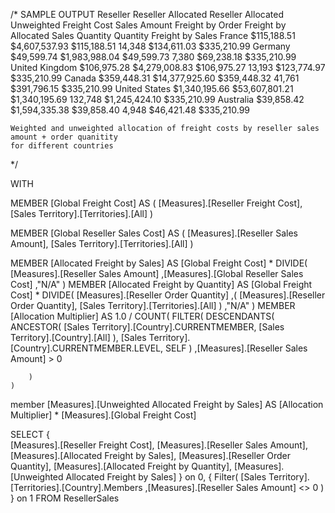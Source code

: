 /* SAMPLE OUTPUT
					Reseller		Reseller		Allocated		Reseller	Allocated		Unweighted 
					Freight Cost	Sales Amount	Freight by		Order 		Freight by 		Allocated 
													Sales			Quantity	Quantity		Freight by Sales
France				$115,188.51		$4,607,537.93	$115,188.51		14,348		$134,611.03		$335,210.99
Germany				$49,599.74		$1,983,988.04	$49,599.73		7,380		$69,238.18		$335,210.99
United Kingdom		$106,975.28		$4,279,008.83	$106,975.27		13,193		$123,774.97		$335,210.99
Canada				$359,448.31		$14,377,925.60	$359,448.32		41,761		$391,796.15		$335,210.99
United States		$1,340,195.66	$53,607,801.21	$1,340,195.69	132,748		$1,245,424.10	$335,210.99
Australia			$39,858.42		$1,594,335.38	$39,858.40		4,948		$46,421.48		$335,210.99

	Weighted and unweighted allocation of freight costs by reseller sales amount + order quanitity
	for different countries
*/

WITH

MEMBER [Global Freight Cost] AS
(
	[Measures].[Reseller Freight Cost],
	[Sales Territory].[Territories].[All]
)

MEMBER [Global Reseller Sales Cost] AS
(
	[Measures].[Reseller Sales Amount],
	[Sales Territory].[Territories].[All]
)

MEMBER [Allocated Freight by Sales] AS
	[Global Freight Cost] * 
	DIVIDE(
		[Measures].[Reseller Sales Amount]
		,[Measures].[Global Reseller Sales Cost]
		,"N/A"
	)
MEMBER [Allocated Freight by Quantity] AS
	[Global Freight Cost] *
	DIVIDE(
		[Measures].[Reseller Order Quantity]
		,(
			[Measures].[Reseller Order Quantity],
			[Sales Territory].[Territories].[All]
		)
		,"N/A"
	)
MEMBER [Allocation Multiplier] AS
	1.0 /
	COUNT(
		FILTER(
			DESCENDANTS(
				ANCESTOR(
					[Sales Territory].[Country].CURRENTMEMBER, 
					[Sales Territory].[Country].[All]
				),
				[Sales Territory].[Country].CURRENTMEMBER.LEVEL,
				SELF
			)
		,[Measures].[Reseller Sales Amount] > 0 
		
		)
	)
member [Measures].[Unweighted Allocated Freight by Sales] AS
	[Allocation Multiplier] * [Measures].[Global Freight Cost]
	
SELECT
	{		
		[Measures].[Reseller Freight Cost],
		[Measures].[Reseller Sales Amount],
		[Measures].[Allocated Freight by Sales],
		[Measures].[Reseller Order Quantity],
		[Measures].[Allocated Freight by Quantity],
		[Measures].[Unweighted Allocated Freight by Sales]
	} on 0,
	{
		Filter(
			[Sales Territory].[Territories].[Country].Members
			,[Measures].[Reseller Sales Amount] <> 0
		)
	} on 1
FROM ResellerSales

